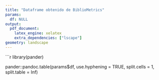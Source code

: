 ```yaml
---
title: "Dataframe obtenido de BiblioMetrics"
params:
  df: NULL
output:
  pdf_document:
    latex_engine: xelatex
    extra_dependencies: ["lscape"]
geometry: landscape
---
```



```r
library(pander)



pander::pandoc.table(params$df, use.hyphening = TRUE, split.cells = 1, split.table = Inf)
